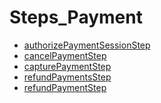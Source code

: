
# Steps\_Payment

- [authorizePaymentSessionStep](../Steps_Payment/functions/core_flows.Payment.Steps_Payment.authorizePaymentSessionStep/page.mdx)
- [cancelPaymentStep](../Steps_Payment/functions/core_flows.Payment.Steps_Payment.cancelPaymentStep/page.mdx)
- [capturePaymentStep](../Steps_Payment/functions/core_flows.Payment.Steps_Payment.capturePaymentStep/page.mdx)
- [refundPaymentsStep](../Steps_Payment/functions/core_flows.Payment.Steps_Payment.refundPaymentsStep/page.mdx)
- [refundPaymentStep](../Steps_Payment/functions/core_flows.Payment.Steps_Payment.refundPaymentStep/page.mdx)
